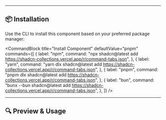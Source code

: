 
<DocHeader
  title="Command Tabs"
  description="Display tabbed CLI commands for different package managers."
/>

<div className="space-y-10">

---

## 📦 Installation

Use the CLI to install this component based on your preferred package manager:

<CommandBlock
  title="Install Component"
  defaultValue="pnpm"
  commands={[
    {
      label: "npm",
      command:
        "npx shadcn@latest add https://shadcn-collections.vercel.app/r/command-tabs.json",
    },
    {
      label: "yarn",
      command:
        "yarn dlx shadcn@latest add https://shadcn-collections.vercel.app/r/command-tabs.json",
    },
    {
      label: "pnpm",
      command:
        "pnpm dlx shadcn@latest add https://shadcn-collections.vercel.app/r/command-tabs.json",
    },
    {
      label: "bun",
      command:
        "bunx --bun shadcn@latest add https://shadcn-collections.vercel.app/r/command-tabs.json",
    },
  ]}
/>

---

## 🔍 Preview & Usage

<CodePreview component="commandtabs" />


</div>
